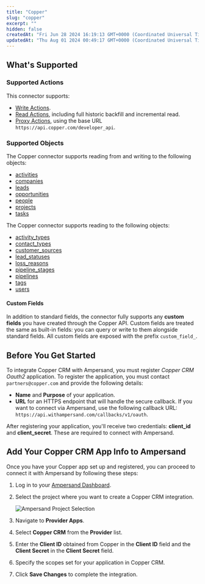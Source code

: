 ```yaml
---
title: "Copper"
slug: "copper"
excerpt: ""
hidden: false
createdAt: "Fri Jun 28 2024 16:19:13 GMT+0000 (Coordinated Universal Time)"
updatedAt: "Thu Aug 01 2024 00:49:17 GMT+0000 (Coordinated Universal Time)"
---
```

## What's Supported

### Supported Actions

This connector supports:
- [Write Actions](/write-actions).
- [Read Actions](/read-actions), including full historic backfill and incremental read.
- [Proxy Actions](/proxy-actions), using the base URL `https://api.copper.com/developer_api`.

### Supported Objects

The Copper connector supports reading from and writing to the following objects:
- [activities](https://developer.copper.com/activities/overview.html)
- [companies](https://developer.copper.com/companies/overview.html)
- [leads](https://developer.copper.com/leads/overview.html)
- [opportunities](https://developer.copper.com/opportunities/overview.html)
- [people](https://developer.copper.com/people/overview.html)
- [projects](https://developer.copper.com/projects/overview.html)
- [tasks](https://developer.copper.com/tasks/overview.html)

The Copper connector supports reading to the following objects:
- [activity_types](https://developer.copper.com/activities/list-activity-types.html)
- [contact_types](https://developer.copper.com/people/list-contact-types.html)
- [customer_sources](https://developer.copper.com/leads/list-customer-sources.html#__tabbed_1_1)
- [lead_statuses](https://developer.copper.com/leads/list-lead-statuses.html)
- [loss_reasons](https://developer.copper.com/opportunities/list-loss-reasons.html)
- [pipeline_stages](https://developer.copper.com/opportunities/list-pipeline-stages.html)
- [pipelines](https://developer.copper.com/opportunities/list-pipelines.html)
- [tags](https://developer.copper.com/tags/overview.html)
- [users](https://developer.copper.com/account-and-users/overview.html)

#### Custom Fields
In addition to standard fields, the connector fully supports any **custom fields** you have created through the Copper API.
Custom fields are treated the same as built-in fields: you can query or write to them alongside standard fields.
All custom fields are exposed with the prefix `custom_field_`.

## Before You Get Started

To integrate Copper CRM with Ampersand, you must register _Copper CRM Oauth2_ application. To register the application, you must contact `partners@copper.com` and provide the following details:

- **Name** and **Purpose** of your application.
- **URL** for an HTTPS endpoint that will handle the secure callback. If you want to connect via Ampersand, use the following callback URL: `https://api.withampersand.com/callbacks/v1/oauth`.

After registering your application, you'll receive two credentials: **client_id** and **client_secret**. These are required to connect with Ampersand.

## Add Your Copper CRM App Info to Ampersand

Once you have your Copper app set up and registered, you can proceed to connect it with Ampersand by following these steps:

1. Log in to your [Ampersand Dashboard](https://dashboard.withampersand.com).

2. Select the project where you want to create a Copper CRM integration.

   ![Ampersand Project Selection](/images/provider-guides/dd47b7a-Ampersand.png)

3. Navigate to **Provider Apps**.

4. Select **Copper CRM** from the **Provider** list.

5. Enter the **Client ID** obtained from Copper in the **Client ID** field and the **Client Secret** in the **Client Secret** field.

6. Specify the scopes set for your application in Copper CRM.

   

7. Click **Save Changes** to complete the integration.
